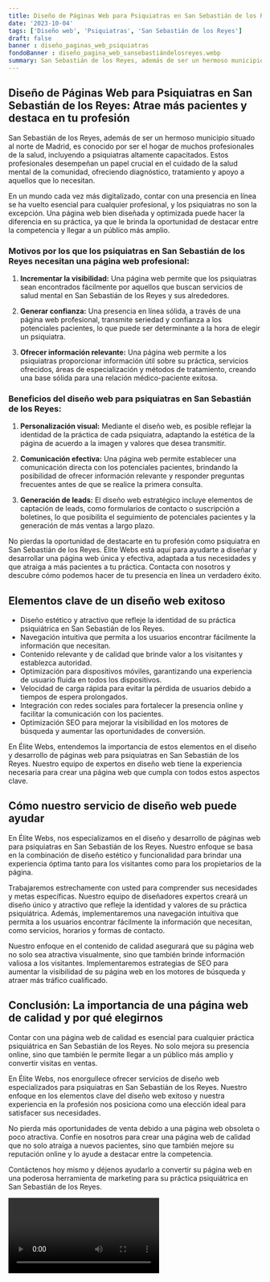 ```yaml
---
title: Diseño de Páginas Web para Psiquiatras en San Sebastián de los Reyes
date: '2023-10-04'
tags: ['Diseño web', 'Psiquiatras', 'San Sebastián de los Reyes']
draft: false
banner : diseño_paginas_web_psiquiatras
fondoBanner : diseño_pagina_web_sansebastiándelosreyes.webp
summary: San Sebastián de los Reyes, además de ser un hermoso municipio situado al norte de Madrid, es conocido por ser el hogar de muchos profesionales de la salud, incluyendo a psiquiatras altamente capacitados. Estos profesionales desempeñan un papel crucial en el cuidado de la salud mental de la comunidad, ofreciendo diagnóstico, tratamiento y apoyo a aquellos que lo necesitan.
---
```


## Diseño de Páginas Web para Psiquiatras en San Sebastián de los Reyes: Atrae más pacientes y destaca en tu profesión

San Sebastián de los Reyes, además de ser un hermoso municipio situado al norte de Madrid, es conocido por ser el hogar de muchos profesionales de la salud, incluyendo a psiquiatras altamente capacitados. Estos profesionales desempeñan un papel crucial en el cuidado de la salud mental de la comunidad, ofreciendo diagnóstico, tratamiento y apoyo a aquellos que lo necesitan.

En un mundo cada vez más digitalizado, contar con una presencia en línea se ha vuelto esencial para cualquier profesional, y los psiquiatras no son la excepción. Una página web bien diseñada y optimizada puede hacer la diferencia en su práctica, ya que le brinda la oportunidad de destacar entre la competencia y llegar a un público más amplio.

### Motivos por los que los psiquiatras en San Sebastián de los Reyes necesitan una página web profesional:

1. **Incrementar la visibilidad:** Una página web permite que los psiquiatras sean encontrados fácilmente por aquellos que buscan servicios de salud mental en San Sebastián de los Reyes y sus alrededores.

2. **Generar confianza:** Una presencia en línea sólida, a través de una página web profesional, transmite seriedad y confianza a los potenciales pacientes, lo que puede ser determinante a la hora de elegir un psiquiatra.

3. **Ofrecer información relevante:** Una página web permite a los psiquiatras proporcionar información útil sobre su práctica, servicios ofrecidos, áreas de especialización y métodos de tratamiento, creando una base sólida para una relación médico-paciente exitosa.

### Beneficios del diseño web para psiquiatras en San Sebastián de los Reyes:

1. **Personalización visual:** Mediante el diseño web, es posible reflejar la identidad de la práctica de cada psiquiatra, adaptando la estética de la página de acuerdo a la imagen y valores que desea transmitir.

2. **Comunicación efectiva:** Una página web permite establecer una comunicación directa con los potenciales pacientes, brindando la posibilidad de ofrecer información relevante y responder preguntas frecuentes antes de que se realice la primera consulta.

3. **Generación de leads:** El diseño web estratégico incluye elementos de captación de leads, como formularios de contacto o suscripción a boletines, lo que posibilita el seguimiento de potenciales pacientes y la generación de más ventas a largo plazo.

No pierdas la oportunidad de destacarte en tu profesión como psiquiatra en San Sebastián de los Reyes. Élite Webs está aquí para ayudarte a diseñar y desarrollar una página web única y efectiva, adaptada a tus necesidades y que atraiga a más pacientes a tu práctica. Contacta con nosotros y descubre cómo podemos hacer de tu presencia en línea un verdadero éxito.

<GifSeo />

<Cta />

## Elementos clave de un diseño web exitoso

- Diseño estético y atractivo que refleje la identidad de su práctica psiquiátrica en San Sebastián de los Reyes.
- Navegación intuitiva que permita a los usuarios encontrar fácilmente la información que necesitan.
- Contenido relevante y de calidad que brinde valor a los visitantes y establezca autoridad.
- Optimización para dispositivos móviles, garantizando una experiencia de usuario fluida en todos los dispositivos.
- Velocidad de carga rápida para evitar la pérdida de usuarios debido a tiempos de espera prolongados.
- Integración con redes sociales para fortalecer la presencia online y facilitar la comunicación con los pacientes.
- Optimización SEO para mejorar la visibilidad en los motores de búsqueda y aumentar las oportunidades de conversión.

En Élite Webs, entendemos la importancia de estos elementos en el diseño y desarrollo de páginas web para psiquiatras en San Sebastián de los Reyes. Nuestro equipo de expertos en diseño web tiene la experiencia necesaria para crear una página web que cumpla con todos estos aspectos clave.

## Cómo nuestro servicio de diseño web puede ayudar

En Élite Webs, nos especializamos en el diseño y desarrollo de páginas web para psiquiatras en San Sebastián de los Reyes. Nuestro enfoque se basa en la combinación de diseño estético y funcionalidad para brindar una experiencia óptima tanto para los visitantes como para los propietarios de la página.

Trabajaremos estrechamente con usted para comprender sus necesidades y metas específicas. Nuestro equipo de diseñadores expertos creará un diseño único y atractivo que refleje la identidad y valores de su práctica psiquiátrica. Además, implementaremos una navegación intuitiva que permita a los usuarios encontrar fácilmente la información que necesitan, como servicios, horarios y formas de contacto.

Nuestro enfoque en el contenido de calidad asegurará que su página web no solo sea atractiva visualmente, sino que también brinde información valiosa a los visitantes. Implementaremos estrategias de SEO para aumentar la visibilidad de su página web en los motores de búsqueda y atraer más tráfico cualificado.

## Conclusión: La importancia de una página web de calidad y por qué elegirnos

Contar con una página web de calidad es esencial para cualquier práctica psiquiátrica en San Sebastián de los Reyes. No solo mejora su presencia online, sino que también le permite llegar a un público más amplio y convertir visitas en ventas.

En Élite Webs, nos enorgullece ofrecer servicios de diseño web especializados para psiquiatras en San Sebastián de los Reyes. Nuestro enfoque en los elementos clave del diseño web exitoso y nuestra experiencia en la profesión nos posiciona como una elección ideal para satisfacer sus necesidades.

No pierda más oportunidades de venta debido a una página web obsoleta o poco atractiva. Confíe en nosotros para crear una página web de calidad que no solo atraiga a nuevos pacientes, sino que también mejore su reputación online y lo ayude a destacar entre la competencia.

Contáctenos hoy mismo y déjenos ayudarlo a convertir su página web en una poderosa herramienta de marketing para su práctica psiquiátrica en San Sebastián de los Reyes.

<Video />

<CtaBot job='Psiquiatras' city='San Sebastián de los Reyes'/>

<Gmaps query='San Sebastián de los Reyes+españa+maps' />